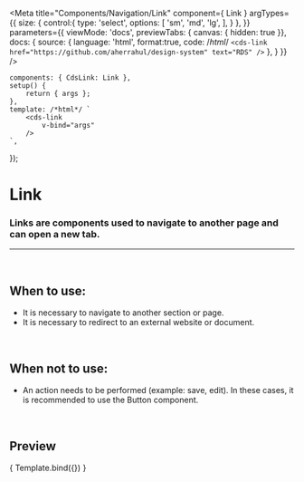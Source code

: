 
<Meta
	title="Components/Navigation/Link"
	component={ Link }
	argTypes={{
		size: {
			control:{
				type: 'select',
				options: [
					'sm',
					'md',
					'lg',
				],
			}
		},
	}}
	parameters={{
		viewMode: 'docs',
		previewTabs: { canvas: { hidden: true }},
		docs: {
			source: {
				language: 'html',
				format:true,
				code: /*html*/ 
`<cds-link
	href="https://github.com/aherrahul/design-system"
	text="RDS"
/>`
			},
		}
	}}
/>

	components: { CdsLink: Link },
	setup() {
		return { args };
	},
	template: /*html*/ `
		<cds-link
			v-bind="args"
		/>
	`,
});

# Link

### Links are components used to navigate to another page and can open a new tab.
---
<br />

## When to use:
- It is necessary to navigate to another section or page.
- It is necessary to redirect to an external website or document.

<br />

## When not to use:
- An action needs to be performed (example: save, edit). In these cases, it is recommended to use the Button component.

<br />

## Preview

<Canvas>
	<Story
		name="Link"
		args={{
			href: 'https://github.com/aherrahul/design-system',
			text: 'RDS'
		}}
	>
		{ Template.bind({}) }
	</Story>
</Canvas>

<ArgsTable story="Link" />
